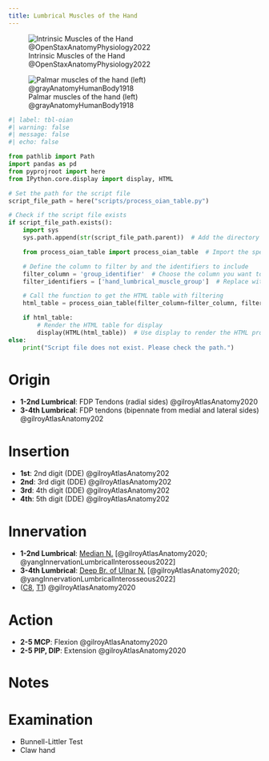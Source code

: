 ```yaml
---
title: Lumbrical Muscles of the Hand
---
```


![Intrinsic Muscles of the Hand @OpenStaxAnatomyPhysiology2022](/The Archive/Images/OpenStax Anatomy and Physiology 2e/fig11.28 Intrinsic Muscles of the Hand.jpeg){#fig-openstax-fig11.28}

![Palmar muscles of the hand (left) @grayAnatomyHumanBody1918](/The Archive/Images/Gray anatomy 1918 images/Myology/image427 The muscles of the left hand. Palmar surface.gif)


```python
#| label: tbl-oian
#| warning: false
#| message: false
#| echo: false

from pathlib import Path
import pandas as pd
from pyprojroot import here
from IPython.core.display import display, HTML

# Set the path for the script file
script_file_path = here("scripts/process_oian_table.py")

# Check if the script file exists
if script_file_path.exists():
    import sys
    sys.path.append(str(script_file_path.parent))  # Add the directory of the script to the system path

    from process_oian_table import process_oian_table  # Import the specific function

    # Define the column to filter by and the identifiers to include
    filter_column = 'group_identifier'  # Choose the column you want to filter by
    filter_identifiers = ['hand_lumbrical_muscle_group']  # Replace with actual identifiers you want to include

    # Call the function to get the HTML table with filtering
    html_table = process_oian_table(filter_column=filter_column, filter_identifiers=filter_identifiers)

    if html_table:
        # Render the HTML table for display
        display(HTML(html_table))  # Use display to render the HTML properly
else:
    print("Script file does not exist. Please check the path.")

```



# Origin {#origin}

- **1-2nd Lumbrical**: FDP Tendons (radial sides) @gilroyAtlasAnatomy2020
- **3-4th Lumbrical**: FDP tendons (bipennate from medial and lateral sides) @gilroyAtlasAnatomy202



# Insertion {#insertion}

- **1st**: 2nd digit (DDE) @gilroyAtlasAnatomy202
- **2nd**: 3rd digit (DDE) @gilroyAtlasAnatomy202
- **3rd**: 4th digit (DDE) @gilroyAtlasAnatomy202
- **4th**: 5th digit (DDE) @gilroyAtlasAnatomy202



# Innervation {#innervation}


- **1-2nd Lumbrical**: [Median N.]({{< var ref-median-nerve.path >}}) [@gilroyAtlasAnatomy2020; @yangInnervationLumbricalInterosseous2022]
- **3-4th Lumbrical**: [Deep Br. of Ulnar N.]({{< var ref-deep-branch-of-ulnar-nerve.path >}}) [@gilroyAtlasAnatomy2020; @yangInnervationLumbricalInterosseous2022]
- ([C8]({{< var ref-nerve-root.c8 >}}), [T1]({{< var ref-nerve-root.t1 >}})) @gilroyAtlasAnatomy2020





# Action {#action}

- **2-5 MCP**: Flexion @gilroyAtlasAnatomy2020
- **2-5 PIP, DIP**: Extension @gilroyAtlasAnatomy2020




# Notes



# Examination

- Bunnell-Littler Test
- Claw hand